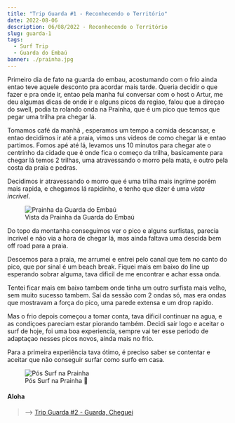 ```yaml
---
title: "Trip Guarda #1 - Reconhecendo o Território"
date: 2022-08-06
description: 06/08/2022 - Reconhecendo o Território
slug: guarda-1
tags:
  - Surf Trip
  - Guarda do Embaú
banner: ./prainha.jpg
---
```


Primeiro dia de fato na guarda do embau, acostumando com o frio ainda entao teve aquele desconto pra acordar mais tarde. Queria decidir o que fazer e pra onde ir, entao pela manha fui conversar com o host o Artur, me deu algumas dicas de onde ir e alguns picos da regiao, falou que a direçao do swell, podia ta rolando onda na Prainha, que é um pico que temos que pegar uma trilha pra chegar lá.

Tomamos café da manhã , esperamos um tempo a comida descansar, e entao decidimos ir até a praia, vimos uns videos de como chegar lá e entao partimos. Fomos apé até lá, levamos uns 10 minutos para chegar ate o centrinho da cidade que é onde fica o começo da trilha, basicamente para chegar lá temos 2 trilhas, uma atravessando o morro pela mata, e outro pela costa da praia e pedras.

Decidimos ir atravessando o morro que é uma trilha mais ingrime porém mais rapida, e chegamos lá rapidinho, e tenho que dizer é uma *vista incrível*. 

<figure>
    <img src="./prainha.jpg"
         alt="Prainha da Guarda do Embaú">
    <figcaption>Vista da Prainha da Guarda do Embaú</figcaption>
</figure>

Do topo da montanha conseguimos ver o pico e alguns surfistas, parecia incrivel e não via a hora de chegar lá, mas ainda faltava uma descida bem off road para a praia.

Descemos para a praia, me arrumei e entrei pelo canal que tem no canto do pico, que por sinal é um beach break. Fiquei mais em baixo do line up esperando sobrar alguma, tava dificil de me encontrar e achar essa onda.

Tentei ficar mais em baixo tambem onde tinha um outro surfista mais velho, sem muito sucesso tambem. Saí da sessão com 2 ondas só, mas era ondas que mostravam a força do pico, uma parede extensa e um drop rapido.

Mas o frio depois começou a tomar conta, tava dificil continuar na agua, e as condiçoes pareciam estar piorando também. Decidi sair logo e aceitar o surf de hoje, foi uma boa experiencia, sempre vai ter esse periodo de adaptaçao nesses picos novos, ainda mais no frio.

Para a primeira experiência tava ótimo, é preciso saber se contentar e aceitar que não conseguir surfar como surfo em casa.

<figure>
    <img src="./frio.jpg"
         alt="Pós Surf na Prainha">
    <figcaption>Pós Surf na Prainha 🥶</figcaption>
</figure>

#### Aloha

> ⟶ <a href="https://meusurf.blog/guarda-3">Trip Guarda #2 - Guarda, Cheguei</a>
